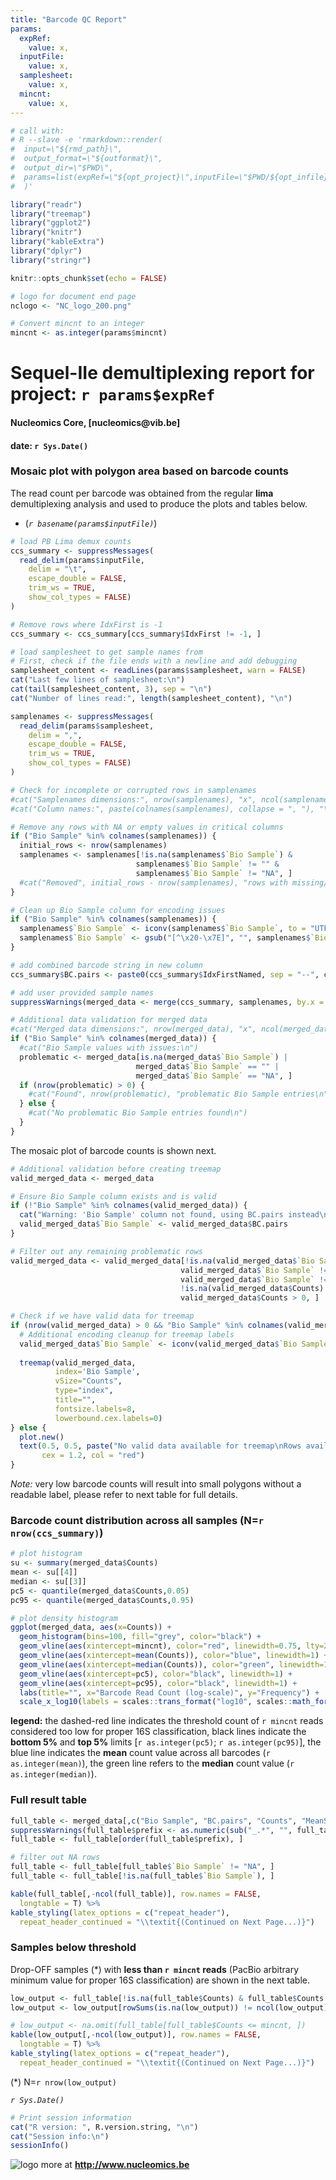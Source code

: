 ```yaml
---
title: "Barcode QC Report"
params:
  expRef:
    value: x,
  inputFile:
    value: x,
  samplesheet:
    value: x,
  mincnt:
    value: x,
---
```


```r
# call with:
# R --slave -e 'rmarkdown::render(
#  input=\"${rmd_path}\",
#  output_format=\"${outformat}\",
#  output_dir=\"$PWD\",
#  params=list(expRef=\"${opt_project}\",inputFile=\"$PWD/${opt_infile}\",mincnt=\"${mincnt}\",samplesheet=\"$PWD/${opt_samplesheet}\")
#  )'

library("readr")
library("treemap")
library("ggplot2")
library("knitr")
library("kableExtra")
library("dplyr")
library("stringr")

knitr::opts_chunk$set(echo = FALSE)

# logo for document end page
nclogo <- "NC_logo_200.png"

# Convert mincnt to an integer
mincnt <- as.integer(params$mincnt)
```

# Sequel-IIe demultiplexing report for project: **`r params$expRef`**
#### Nucleomics Core, [nucleomics@vib.be]
#### date: `r Sys.Date()`

\bigskip

\bigskip

### Mosaic plot with polygon area based on barcode counts 

The read count per barcode was obtained from the regular **lima** demultiplexing analysis and used to produce the plots and tables below.

* (*`r basename(params$inputFile)`*)

```r
# load PB Lima demux counts
ccs_summary <- suppressMessages(
  read_delim(params$inputFile,
    delim = "\t",
    escape_double = FALSE,
    trim_ws = TRUE,
    show_col_types = FALSE)
)

# Remove rows where IdxFirst is -1
ccs_summary <- ccs_summary[ccs_summary$IdxFirst != -1, ]

# load samplesheet to get sample names from
# First, check if the file ends with a newline and add debugging
samplesheet_content <- readLines(params$samplesheet, warn = FALSE)
cat("Last few lines of samplesheet:\n")
cat(tail(samplesheet_content, 3), sep = "\n")
cat("Number of lines read:", length(samplesheet_content), "\n")

samplenames <- suppressMessages(
  read_delim(params$samplesheet,
    delim = ",",
    escape_double = FALSE,
    trim_ws = TRUE,
    show_col_types = FALSE)
)

# Check for incomplete or corrupted rows in samplenames
#cat("Samplenames dimensions:", nrow(samplenames), "x", ncol(samplenames), "\n")
#cat("Column names:", paste(colnames(samplenames), collapse = ", "), "\n")

# Remove any rows with NA or empty values in critical columns
if ("Bio Sample" %in% colnames(samplenames)) {
  initial_rows <- nrow(samplenames)
  samplenames <- samplenames[!is.na(samplenames$`Bio Sample`) & 
                            samplenames$`Bio Sample` != "" &
                            samplenames$`Bio Sample` != "NA", ]
  #cat("Removed", initial_rows - nrow(samplenames), "rows with missing/invalid Bio Sample names\n")
}

# Clean up Bio Sample column for encoding issues
if ("Bio Sample" %in% colnames(samplenames)) {
  samplenames$`Bio Sample` <- iconv(samplenames$`Bio Sample`, to = "UTF-8", sub = "")
  samplenames$`Bio Sample` <- gsub("[^\x20-\x7E]", "", samplenames$`Bio Sample`)
}

# add combined barcode string in new column
ccs_summary$BC.pairs <- paste0(ccs_summary$IdxFirstNamed, sep = "--", ccs_summary$IdxCombinedNamed, sep = '')

# add user provided sample names
suppressWarnings(merged_data <- merge(ccs_summary, samplenames, by.x = "BC.pairs", by.y = "Barcode", all.x = TRUE))

# Additional data validation for merged data
#cat("Merged data dimensions:", nrow(merged_data), "x", ncol(merged_data), "\n")
if ("Bio Sample" %in% colnames(merged_data)) {
  #cat("Bio Sample values with issues:\n")
  problematic <- merged_data[is.na(merged_data$`Bio Sample`) | 
                            merged_data$`Bio Sample` == "" |
                            merged_data$`Bio Sample` == "NA", ]
  if (nrow(problematic) > 0) {
    #cat("Found", nrow(problematic), "problematic Bio Sample entries\n")
  } else {
    #cat("No problematic Bio Sample entries found\n")
  }
}

```

The mosaic plot of barcode counts is shown next.


```r
# Additional validation before creating treemap
valid_merged_data <- merged_data

# Ensure Bio Sample column exists and is valid
if (!"Bio Sample" %in% colnames(valid_merged_data)) {
  cat("Warning: 'Bio Sample' column not found, using BC.pairs instead\n")
  valid_merged_data$`Bio Sample` <- valid_merged_data$BC.pairs
}

# Filter out any remaining problematic rows
valid_merged_data <- valid_merged_data[!is.na(valid_merged_data$`Bio Sample`) & 
                                      valid_merged_data$`Bio Sample` != "" &
                                      valid_merged_data$`Bio Sample` != "NA" &
                                      !is.na(valid_merged_data$Counts) &
                                      valid_merged_data$Counts > 0, ]

# Check if we have valid data for treemap
if (nrow(valid_merged_data) > 0 && "Bio Sample" %in% colnames(valid_merged_data)) {
  # Additional encoding cleanup for treemap labels
  valid_merged_data$`Bio Sample` <- iconv(valid_merged_data$`Bio Sample`, to = "UTF-8", sub = "byte")
  
  treemap(valid_merged_data,
          index='Bio Sample',
          vSize="Counts",
          type="index",
          title="",
          fontsize.labels=8,
          lowerbound.cex.labels=0)
} else {
  plot.new()
  text(0.5, 0.5, paste("No valid data available for treemap\nRows available:", nrow(valid_merged_data)), 
       cex = 1.2, col = "red")
}
```

*Note:* very low barcode counts will result into small polygons without a readable label, please refer to next table for full details.

\newpage

### Barcode count distribution across all samples (N=`r nrow(ccs_summary)`)

```r
# plot histogram
su <- summary(merged_data$Counts)
mean <- su[[4]]
median <- su[[3]]
pc5 <- quantile(merged_data$Counts,0.05)
pc95 <- quantile(merged_data$Counts,0.95)

# plot density histogram
ggplot(merged_data, aes(x=Counts)) +
  geom_histogram(bins=100, fill="grey", color="black") +
  geom_vline(aes(xintercept=mincnt), color="red", linewidth=0.75, lty=2) +
  geom_vline(aes(xintercept=mean(Counts)), color="blue", linewidth=1) +
  geom_vline(aes(xintercept=median(Counts)), color="green", linewidth=1) +
  geom_vline(aes(xintercept=pc5), color="black", linewidth=1) +
  geom_vline(aes(xintercept=pc95), color="black", linewidth=1) +
  labs(title="", x="Barcode Read Count (log-scale)", y="Frequency") +
  scale_x_log10(labels = scales::trans_format("log10", scales::math_format(10^.x))) # Log10 scale for X axis

```

**legend:** the dashed-red line indicates the threshold count of `r mincnt` reads considered too low for proper 16S classification, black lines indicate the **bottom 5%** and **top 5%** limits [`r as.integer(pc5)`; `r as.integer(pc95)`], the blue line indicates the **mean** count value across all barcodes (`r as.integer(mean)`), the green line refers to the **median** count value (`r as.integer(median)`).

### Full result table

\footnotesize

```r
full_table <- merged_data[,c("Bio Sample", "BC.pairs", "Counts", "MeanScore")]
suppressWarnings(full_table$prefix <- as.numeric(sub("_.*", "", full_table$`Bio Sample`)))
full_table <- full_table[order(full_table$prefix), ]

# filter out NA rows
full_table <- full_table[full_table$`Bio Sample` != "NA", ]
full_table <- full_table[!is.na(full_table$`Bio Sample`), ]

kable(full_table[,-ncol(full_table)], row.names = FALSE,
  longtable = T) %>%
kable_styling(latex_options = c("repeat_header"),
  repeat_header_continued = "\\textit{(Continued on Next Page...)}")
```

### Samples below threshold

Drop-OFF samples (*) with **less than `r mincnt` reads** (PacBio arbitrary minimum value for proper 16S classification) are shown in the next table.

```r

low_output <- full_table[!is.na(full_table$Counts) & full_table$Counts <= mincnt, ]
low_output <- low_output[rowSums(is.na(low_output)) != ncol(low_output), ]

# low_output <- na.omit(full_table[full_table$Counts <= mincnt, ])
kable(low_output[,-ncol(low_output)], row.names = FALSE,
  longtable = T) %>%
kable_styling(latex_options = c("repeat_header"),
  repeat_header_continued = "\\textit{(Continued on Next Page...)}")

```

(*) N=`r nrow(low_output)`

\normalsize

\bigskip

\bigskip

\bigskip

*`r Sys.Date()`*

```r
# Print session information
cat("R version: ", R.version.string, "\n")
cat("Session info:\n")
sessionInfo()
```

![logo](`r nclogo`) more at **<http://www.nucleomics.be>**
